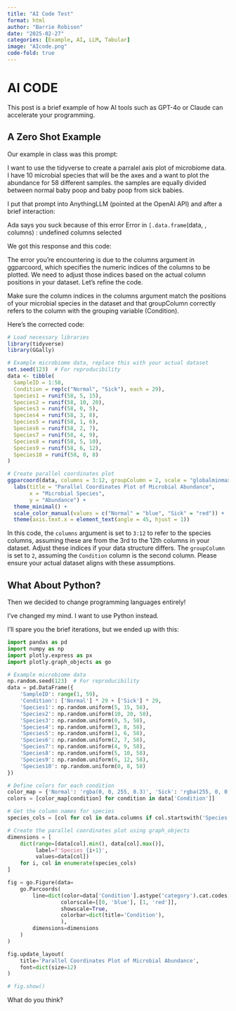 ```yaml
---
title: "AI Code Test"
format: html
author: "Barrie Robison"
date: "2025-02-27"
categories: [Example, AI, LLM, Tabular]
image: "AIcode.png"
code-fold: true
---
```


# AI CODE

This post is a brief example of how AI tools such as GPT-4o or Claude can accelerate your programming.

## A Zero Shot Example

Our example in class was this prompt:

:::.callout-note
I want to use the tidyverse to create a parralel axis plot of microbiome data. I have 10 microbial species that will be the axes and a want to plot the abundance for 58 different samples. the samples are equally divided between normal baby poop and baby poop from sick babies.

:::


I put that prompt into AnythingLLM (pointed at the OpenAI API) and after a brief interaction:

:::.callout-note
Ada says you suck because of this error
Error in `[.data.frame`(data, , columns) : undefined columns selected
:::

We got this response and this code:

The error you’re encountering is due to the columns argument in ggparcoord, which specifies the numeric indices of the columns to be plotted. We need to adjust those indices based on the actual column positions in your dataset. Let’s refine the code.

Make sure the column indices in the columns argument match the positions of your microbial species in the dataset and that groupColumn correctly refers to the column with the grouping variable (Condition).

Here’s the corrected code:

```r

# Load necessary libraries
library(tidyverse)
library(GGally)

# Example microbiome data, replace this with your actual dataset
set.seed(123)  # For reproducibility
data <- tibble(
  SampleID = 1:58,
  Condition = rep(c("Normal", "Sick"), each = 29),
  Species1 = runif(58, 5, 15),
  Species2 = runif(58, 10, 20),
  Species3 = runif(58, 0, 5),
  Species4 = runif(58, 3, 8),
  Species5 = runif(58, 1, 6),
  Species6 = runif(58, 2, 7),
  Species7 = runif(58, 4, 9),
  Species8 = runif(58, 5, 10),
  Species9 = runif(58, 6, 12),
  Species10 = runif(58, 0, 8)
)

# Create parallel coordinates plot
ggparcoord(data, columns = 3:12, groupColumn = 2, scale = "globalminmax") +
  labs(title = "Parallel Coordinates Plot of Microbial Abundance",
       x = "Microbial Species",
       y = "Abundance") +
  theme_minimal() +
  scale_color_manual(values = c("Normal" = "blue", "Sick" = "red")) +
  theme(axis.text.x = element_text(angle = 45, hjust = 1))
```

In this code, the `columns` argument is set to `3:12` to refer to the species columns, assuming these are from the 3rd to the 12th columns in your dataset. Adjust these indices if your data structure differs. The `groupColumn` is set to `2`, assuming the `Condition` column is the second column. Please ensure your actual dataset aligns with these assumptions.


## What About Python?

Then we decided to change programming languages entirely!

:::.callout-note
I’ve changed my mind. I want to use Python instead.
:::

I'll spare you the brief iterations, but we ended up with this:

```python
import pandas as pd
import numpy as np
import plotly.express as px
import plotly.graph_objects as go

# Example microbiome data
np.random.seed(123)  # For reproducibility
data = pd.DataFrame({
    'SampleID': range(1, 59),
    'Condition': ['Normal'] * 29 + ['Sick'] * 29,
    'Species1': np.random.uniform(5, 15, 58),
    'Species2': np.random.uniform(10, 20, 58),
    'Species3': np.random.uniform(0, 5, 58),
    'Species4': np.random.uniform(3, 8, 58),
    'Species5': np.random.uniform(1, 6, 58),
    'Species6': np.random.uniform(2, 7, 58),
    'Species7': np.random.uniform(4, 9, 58),
    'Species8': np.random.uniform(5, 10, 58),
    'Species9': np.random.uniform(6, 12, 58),
    'Species10': np.random.uniform(0, 8, 58)
})

# Define colors for each condition
color_map = {'Normal': 'rgba(0, 0, 255, 0.3)', 'Sick': 'rgba(255, 0, 0, 0.3)'}
colors = [color_map[condition] for condition in data['Condition']]

# Get the column names for species
species_cols = [col for col in data.columns if col.startswith('Species')]

# Create the parallel coordinates plot using graph_objects
dimensions = [
    dict(range=[data[col].min(), data[col].max()],
         label=f'Species {i+1}',
         values=data[col])
    for i, col in enumerate(species_cols)
]

fig = go.Figure(data=
    go.Parcoords(
        line=dict(color=data['Condition'].astype('category').cat.codes, 
                 colorscale=[[0, 'blue'], [1, 'red']],
                 showscale=True,
                 colorbar=dict(title='Condition'),
                 ),
        dimensions=dimensions
    )
)

fig.update_layout(
    title='Parallel Coordinates Plot of Microbial Abundance',
    font=dict(size=12)
)

# fig.show()
```


What do you think?

